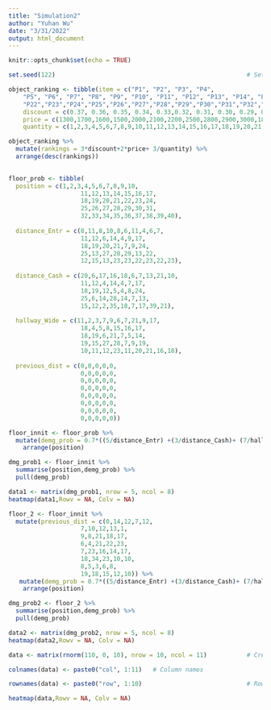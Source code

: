 ```yaml
---
title: "Simulation2"
author: "Yuhan Wu"
date: "3/31/2022"
output: html_document
---
```


```r
knitr::opts_chunk$set(echo = TRUE)
```

```r
set.seed(122)                                                     # Set seed for reproducibility

object_ranking <- tibble(item = c("P1", "P2", "P3", "P4", 
    "P5", "P6", "P7", "P8", "P9", "P10", "P11", "P12", "P13", "P14", "P15", "P16","P17", "P18", "P19","P20","21",
    "P22","P23","P24","P25","P26","P27","P28","P29","P30","P31","P32","P33","P34","P35","P36","P37"), 
    discount = c(0.37, 0.36, 0.35, 0.34, 0.33,0.32, 0.31, 0.30, 0.29, 0.28, 0.27, 0.26, 0.25, 0.24, 0.23, 0.22, 0.21, 0.20, 0.19, 0.18, 0.17, 0.16, 0.15, 0.14, 0.13, 0.12, 0.11, 0.10, 0.9, 0.8, 0.7, 0.6, 0.5, 0.4, 0.3, 0.2, 0.1), 
    price = c(1300,1700,1600,1500,2000,2100,2200,2500,2800,2900,3000,1800,900,800,500,400,200,800,600,3000,2800,3400,2800,1500,1600,1700,1800,1900,2000,900,800,700,600,500,400,1300,1200),
    quantity = c(1,2,3,4,5,6,7,8,9,10,11,12,13,14,15,16,17,18,19,20,21,22,23,24,25,26,27,28,29,30,31,32,33,34,35,36,37))

object_ranking %>%
  mutate(rankings = 3*discount+2*price+ 3/quantity) %>%
  arrange(desc(rankings)) 
  
```


```r
floor_prob <- tibble(
  position = c(1,2,3,4,5,6,7,8,9,10,
                    11,12,13,14,15,16,17,
                    18,19,20,21,22,23,24,
                    25,26,27,28,29,30,31,
                    32,33,34,35,36,37,38,39,40),
  
  distance_Entr = c(8,11,8,10,8,6,11,4,6,7,
                    11,12,6,14,4,9,17,
                    18,19,20,21,7,9,24,
                    25,13,27,28,29,13,22,
                    12,15,13,23,23,22,23,22,23),
  
  distance_Cash = c(20,6,17,16,18,6,7,13,21,10,
                    11,12,4,14,4,7,17,
                    18,19,12,5,4,8,24,
                    25,6,14,28,14,7,13,
                    15,12,2,35,18,7,17,39,21),
  
  hallway_Wide = c(11,2,3,7,9,6,7,21,9,17,
                    18,4,5,8,15,16,17,
                    18,19,6,21,7,5,14,
                    19,15,27,28,7,9,19,
                    10,11,12,23,11,20,21,16,18),
  
  previous_dist = c(0,0,0,0,0,
                    0,0,0,0,0,
                    0,0,0,0,0,
                    0,0,0,0,0,
                    0,0,0,0,0,
                    0,0,0,0,0,
                    0,0,0,0,0,
                    0,0,0,0,0))

floor_innit <- floor_prob %>%
  mutate(demg_prob = 0.7*((5/distance_Entr) +(3/distance_Cash)+ (7/hallway_Wide))) %>%
    arrange(position)

dmg_prob1 <- floor_innit %>%
  summarise(position,demg_prob) %>%
  pull(demg_prob)

data1 <- matrix(dmg_prob1, nrow = 5, ncol = 8)
heatmap(data1,Rowv = NA, Colv = NA)  
```

```r
floor_2 <- floor_innit %>%
  mutate(previous_dist = c(0,14,12,7,12,
                    7,10,12,13,1,
                    9,8,21,18,17,
                    6,4,21,22,23,
                    7,23,16,14,17,
                    18,34,23,10,10,
                    8,5,3,6,8,
                    19,18,15,12,10)) %>%
   mutate(demg_prob = 0.7*((5/distance_Entr) +(3/distance_Cash)+ (7/hallway_Wide)-20*(-previous_dist/10))) %>%
    arrange(position)

dmg_prob2 <- floor_2 %>%
  summarise(position,demg_prob) %>%
  pull(demg_prob)

data2 <- matrix(dmg_prob2, nrow = 5, ncol = 8)
heatmap(data2,Rowv = NA, Colv = NA)  
```




















```r
data <- matrix(rnorm(110, 0, 10), nrow = 10, ncol = 11)           # Create example data

colnames(data) <- paste0("col", 1:11)   # Column names

rownames(data) <- paste0("row", 1:10)                             # Row names

heatmap(data,Rowv = NA, Colv = NA)    
```

